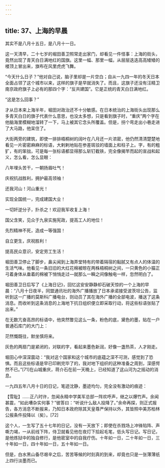 ```yaml
---
---
---
```

title: 37、上海的早晨
---




其实不是八月十五日，是八月十一日。

这一天清早，二十七岁的堀田善卫照常走出家门，却看见一件怪事：上海的街头，竟然出现了青天白日满地红的国旗。这里一幅、那里一幅，从层层迭迭高高矮矮的楼顶上冒出来，旗布在风里虎虎飞舞。

“今天什么日子？”他对自己说，脑子里却是一片空白；自从一九四一年的冬天日本全面占领了这个城市以来，这样的旗子是早就消失了。而且，这旗子还没有汪精卫南京政府旗子上必有的那四个字：“反共建国”。它是正统的青天白日满地红。

“这是怎么回事？”

才从日本来上海半年，堀田对政治还不十分敏感。在日本统治的上海街头出现那么多青天白日的旗子代表什么意思，也没太多想，只是看到旗子时，“重庆”两个字在他脑海里模糊地溜转了一下，马上被其它念头所覆盖。但是，拐个弯走出小巷走进了大马路，他呆住了。

大街两旁的建筑，即使一排排梧桐树的阔叶在八月还一片浓密，他仍然清清楚楚地看见一片密密麻麻的标语，大剌剌地贴在参差斑驳的墙面上和柱子上。字，有的粗犷，有的笨拙，可是每一张标语都显得那么斩钉截铁，完全像揭竿而起的宣战和起义，怎么看，怎么显眼：

八年埋头苦干，一朝扬眉吐气！

庆祝抗战胜利，拥护最高领袖！

还我河山！河山重光！

实现全国统一，完成建国大业！

一切奸逆分子，扑杀之！欢迎我军收复上海！

国父含笑，见众于九泉实施宪政，提高工人的地位！

先烈精神不死，造成一等强国！

自立更生，庆祝胜利！

提高民众意识，安定劳工生活！

堀田善卫停止了脚步，鼻尖闻到上海弄堂特有的带着隔宿的黏腻又有点人的体温的生活气味。他看见一条旧旧的大红花棉被晾在两株梧桐树之间，一只黄色的小猫正弓着身体从垂着的棉被下悄悄走过—就那么一瞬之间像触电一样，忽然明白了。

堀田善卫日后写了《上海日记》，回忆这安安静静却石破天惊的一个上海的早晨：“八月十日夜半，同盟通讯社的海外广播播放了日本承诺接受波茨坦公告，监听到这一广播的莫斯科广播电台，则动员了其在海外广播的全部电波，播送了这条消息。而收听到这条消息的上海地下抗日组织便立即采取行动，将这些标语张贴了出来。”

在无数亢奋高昂的标语中，他突然瞥见这么一条，粉色的底，黛色的墨，贴在一户普通石库门的大门上：

茫然慨既往，默坐慎将来。

灰色的两扇门是紧闭的，对联的字，看起来墨色新润，好像一盏热茶，人才刚走。

堀田心中深深震动：“我对这个国家和这个城市的底蕴之深不可测，感觉到了恐惧。而且这些标语是早已印刷完毕了的，我对地下组织的这种准备之周到，深感愕然不已。”[71]在山城重庆，蒋介石在前一天晚上，已经知道了这山河为之摇动的消息。

一九四五年八月十日的日记，笔迹沈静，墨迹均匀，完全没有激动的痕迹：

【雪耻】……正八时许，忽闻永精中学美军总部一阵欢呼声，继之以爆竹声。余闻甚震，“如此嘈杂实何事？”彼答曰：“听说什么敌人投降了。”余命再探，则正式报告，各方消息不断报来，乃知日本政府除其天皇尊严保持以外，其皆照中美苏柏林公报条件投降以（矣）。[72]

这个人，一生写了五十七年的日记，没有一天放下；即使在杀戮场上冲锋陷阵、声嘶力竭，一从前线下阵，侍卫就看见他在夜灯下拾起毛笔，低头写日记。写日记，是他炼狱中的独自修行，是他密室中的自我疗伤。十年如一日，二十年如一日，三十年如一日，四十年如一日，五十年如一日。

但是，白水黑山备尽艰辛之后，苦苦等候的时刻真的到来，却竟也只是一张薄薄纸上四行淡墨而已。